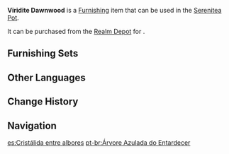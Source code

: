 {{Furnishing Infobox
|id             = 372341
|image          = Item Viridite Dawnwood.png
|category       = Landform
|subcategory    = Tree
|quality        = 3
|adeptal_energy = 20
|load           = 65
|reduced_load   = 65
|description    = A tall and luscious tree bearing a crown of green. As its wood is hard as steel, many structures use it to bear heavy loads. It is even used as the main material in making weapon shafts. Thus did it earn the name "Viridite."<br />This Viridite tree still bears a wood-colored trunk, and thus is not ready to be cut down and used yet. Thankfully, Viridite trees grow fast, so perhaps it might just be ready if you give it a few days.
|mention        = 
|blueprint      = 
|source1        = [[Realm Depot]]
}}
'''Viridite Dawnwood''' is a [[Furnishing]] item that can be used in the [[Serenitea Pot]].

It can be purchased from the [[Realm Depot]] for {{Item|Realm Currency|30|x=80}}.

==Furnishing Sets==
{{Craft Usage}}

==Other Languages==
{{Other Languages
|default_hidden = 1
|en      = Viridite Dawnwood
|zhs     = 苍铁诘晨树
|zhs_rm  = Cāngtiě Jiéchén-shù
|zht     = 蒼鐵詰晨樹
|zht_rm  = Cāngtiě Jiéchén-shù
|ja      = 鉄刀早天木
|ja_rm   = Tettou Souten-ki
|ko      = 새벽의 푸른 철 나무
|ko_rm   = Saebyeok-ui Pureun Cheol Namu
|es      = Cristálida entre albores
|fr      = Aubébois de verdite
|ru      = Железное полуночное дерево
|th      = ต้นเหล็กขจีอรุณกาล
|th_rm   = 
|vi      = Hoàng Hôn Sắt Xanh
|de      = Dunkelgrüner Dämmerungsbaum
|id      = Pohon Senja Viridite
|pt      = Árvore Azulada do Entardecer
|tr      = Kara Yeşim Şafak Ağacı
|it      = Albero Alba di verdite
}}

==Change History==
{{Change History|3.3}}

==Navigation==
{{Furnishing Navbox|exterior}}

[[es:Cristálida entre albores]]
[[pt-br:Árvore Azulada do Entardecer]]